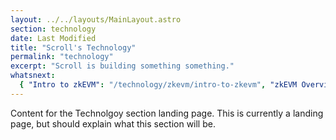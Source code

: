 ```yaml
---
layout: ../../layouts/MainLayout.astro
section: technology
date: Last Modified
title: "Scroll's Technology"
permalink: "technology"
excerpt: "Scroll is building something something."
whatsnext:
  { "Intro to zkEVM": "/technology/zkevm/intro-to-zkevm", "zkEVM Overview": "/technology/zkevm/zkevm-overview" }
---
```


Content for the Technolgoy section landing page. This is currently a landing page, but should explain what this section will be.
